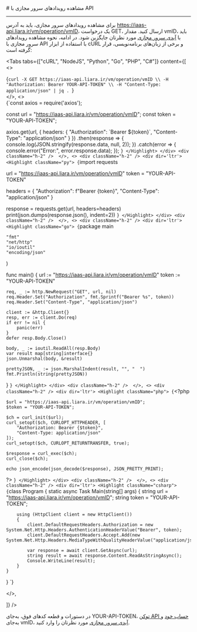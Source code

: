 

<Layout>
<Head>
<title>مستندات مشاهده رویدادهای سرور مجازی با API - لیارا</title>
<meta property="og:title" content="مستندات خدمات رایانش ابری لیارا" />
<meta property="og:description" content="مستندات مربوط به نحوه مشاهده رویدادهای سرور مجازی با API در سرور مجازی ابری در لیارا"  />
<meta property="og:image" content="https://files.liara.ir/liara/logos/liara-poster.jpg" />
</Head>
# مشاهده رویدادهای سرور مجازی با API
<hr className="mb-2" />

برای مشاهده رویدادهای سرور مجازی، باید به آدرس <Important>https://iaas-api.liara.ir/vm/operation/vmID</Important>، یک درخواست <Important>GET</Important>، ارسال کنید. مقدار <Important>vmID</Important>، باید با <a href="/iaas/details/vm-id/" className="text-[#2196f3]">آیدی سرور مجازی</a> مورد نظرتان جایگزین شود.
در ادامه، نحوه مشاهده رویدادهای سرور مجازی با API با استفاده از ابزار <Important>cURL</Important> و برخی از زبان‌های برنامه‌نویسی، قرار گرفته است:

<Tabs 
  tabs={["cURL", "NodeJS", "Python", "Go", "PHP", "C#"]} 
  content={[
  <>
    <div className="h-2" />
    <div dir='ltr'>
        <Highlight className="bash">
            {`curl -X GET https://iaas-api.liara.ir/vm/operation/vmID \\
  -H "Authorization: Bearer YOUR-API-TOKEN" \\
  -H "Content-Type: application/json" | jq .
`}
        </Highlight>
    </div>
    <div className="h-2" /> 
  </>,
  <>
    <div className="h-2" />
    <div dir='ltr'>
        <Highlight className="js">
            {`const axios = require('axios');

const url = "https://iaas-api.liara.ir/vm/operation/vmID";
const token = "YOUR-API-TOKEN";

axios.get(url, {
    headers: {
        "Authorization": \`Bearer \${token}\`,
        "Content-Type": "application/json"
    }
})
.then(response => {
    console.log(JSON.stringify(response.data, null, 2)); 
})
.catch(error => {
    console.error("Error:", error.response.data);
});
`}
        </Highlight>
    </div>
    <div className="h-2" /> 
  </>,
  <>
    <div className="h-2" />
    <div dir='ltr'>
        <Highlight className="py">
            {`import requests

url = "https://iaas-api.liara.ir/vm/operation/vmID"
token = "YOUR-API-TOKEN"

headers = {
    "Authorization": f"Bearer {token}",
    "Content-Type": "application/json"
}

response = requests.get(url, headers=headers)
print(json.dumps(response.json(), indent=2))
`}
        </Highlight>
    </div>
    <div className="h-2" /> 
  </>,
  <>
    <div className="h-2" />
    <div dir='ltr'>
        <Highlight className="go">
            {`package main

    "fmt"
    "net/http"
    "io/ioutil"
    "encoding/json"
)

func main() {
    url := "https://iaas-api.liara.ir/vm/operation/vmID"
    token := "YOUR-API-TOKEN"

    req, _ := http.NewRequest("GET", url, nil)
    req.Header.Set("Authorization", fmt.Sprintf("Bearer %s", token))
    req.Header.Set("Content-Type", "application/json")

    client := &http.Client{}
    resp, err := client.Do(req)
    if err != nil {
        panic(err)
    }
    defer resp.Body.Close()

    body, _ := ioutil.ReadAll(resp.Body)
    var result map[string]interface{}
    json.Unmarshal(body, &result)

    prettyJSON, _ := json.MarshalIndent(result, "", "  ")
    fmt.Println(string(prettyJSON)) 
}
`}
        </Highlight>
    </div>
    <div className="h-2" /> 
  </>,
  <>
    <div className="h-2" />
    <div dir='ltr'>
        <Highlight className="php">
            {`<?php

    $url = "https://iaas-api.liara.ir/vm/operation/vmID";
    $token = "YOUR-API-TOKEN";

    $ch = curl_init($url);
    curl_setopt($ch, CURLOPT_HTTPHEADER, [
        "Authorization: Bearer {$token}",
        "Content-Type: application/json"
    ]);
    curl_setopt($ch, CURLOPT_RETURNTRANSFER, true);

    $response = curl_exec($ch);
    curl_close($ch);

    echo json_encode(json_decode($response), JSON_PRETTY_PRINT);

?>
`}
        </Highlight>
    </div>
    <div className="h-2" /> 
  </>,
  <>
    <div className="h-2" />
    <div dir='ltr'>
        <Highlight className="csharp">
            {`class Program
{
    static async Task Main(string[] args)
    {
        string url = "https://iaas-api.liara.ir/vm/operation/vmID";
        string token = "YOUR-API-TOKEN";

        using (HttpClient client = new HttpClient())
        {
            client.DefaultRequestHeaders.Authorization = new System.Net.Http.Headers.AuthenticationHeaderValue("Bearer", token);
            client.DefaultRequestHeaders.Accept.Add(new System.Net.Http.Headers.MediaTypeWithQualityHeaderValue("application/json"));

            var response = await client.GetAsync(url);
            string result = await response.Content.ReadAsStringAsync();
            Console.WriteLine(result);
        }
    }
}
`}
        </Highlight>
    </div>
    <div className="h-2" /> 
  </>,
 
  ]}
/>

<Alert variant="info">
<p>
    در دستورات و قطعه کدهای فوق، به‌جای <Important>YOUR-API-TOKEN</Important>، <a href="/references/api/about" className="text-[#2196f3]">توکن API حساب خود</a> و به‌جای <Important>vmID</Important>، <a href="/iaas/details/vm-id/" className="text-[#2196f3]">آیدی سرور مجازی</a> مورد نظرتان را وارد کنید.
</p>
</Alert>

</Layout>